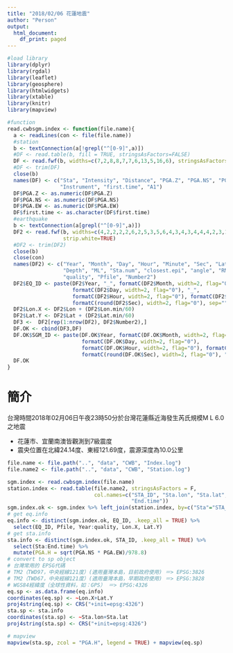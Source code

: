 ```yaml
---
title: "2018/02/06 花蓮地震"
author: "Person"
output:
  html_document:
    df_print: paged
---
```

```r
#load library
library(dplyr)
library(rgdal)
library(leaflet)
library(geosphere)
library(htmlwidgets)
library(xtable)
library(knitr)
library(mapview)

#function
read.cwbsgm.index <- function(file.name){
  a <- readLines(con <- file(file.name))
  #station
  b <- textConnection(a[!grepl("^[0-9]",a)])
  #DF <- read.table(b, fill = TRUE, stringsAsFactors=FALSE)
  DF <- read.fwf(b, widths=c(7,2,8,8,7,7,6,13,5,16,6), stringsAsFactors=FALSE, strip.white=TRUE)
  #DF <- trim(DF)
  close(b)
  names(DF) <- c("Sta", "Intensity", "Distance", "PGA.Z", "PGA.NS", "PGA.EW", "Time.elapse", "File.name",
                 "Instrument", "first.time", "A1")
  DF$PGA.Z <- as.numeric(DF$PGA.Z)
  DF$PGA.NS <- as.numeric(DF$PGA.NS)
  DF$PGA.EW <- as.numeric(DF$PGA.EW)
  DF$first.time <- as.character(DF$first.time)
  #earthquake
  b <- textConnection(a[grepl("^[0-9]",a)])
  DF2 <- read.fwf(b, widths=c(4,2,2,2,2,6,2,5,3,5,6,4,3,4,3,4,4,4,2,3,1,13,3), stringsAsFactors=FALSE,
                  strip.white=TRUE)
  #DF2 <- trim(DF2)
  close(b)
  close(con)
  names(DF2) <- c("Year", "Month", "Day", "Hour", "Minute", "Sec", "Lat", "Lat.min", "Lon", "Lon.min", 
                  "Depth", "ML", "Sta.num", "closest.epi", "angle", "RMS", "ERH", "ERZ","N", "Number",
                  "quality", "Pfile", "Number2")
  DF2$EQ_ID <- paste(DF2$Year, "_", formatC(DF2$Month, width=2, flag="0"), 
                     formatC(DF2$Day, width=2, flag="0"), "_", 
                     formatC(DF2$Hour, width=2, flag="0"), formatC(DF2$Minute, width=2, flag="0"), "_", 
                     formatC(round(DF2$Sec), width=2, flag="0"), sep="")
  DF2$Lon.X <- DF2$Lon + (DF2$Lon.min/60)
  DF2$Lat.Y <- DF2$Lat + (DF2$Lat.min/60)
  DF3 <-  DF2[rep(1:nrow(DF2), DF2$Number2),]
  DF.OK <- cbind(DF3,DF)
  DF.OK$SGM_ID <- paste(DF.OK$Year, formatC(DF.OK$Month, width=2, flag="0"), 
                        formatC(DF.OK$Day, width=2, flag="0"),  
                        formatC(DF.OK$Hour, width=2, flag="0"), formatC(DF.OK$Minute, width=2, flag="0"),  
                        formatC(round(DF.OK$Sec), width=2, flag="0"), ".", DF.OK$Sta, sep="")
  DF.OK
}


```

# 簡介{.Introduction}

台灣時間2018年02月06日午夜23時50分於台灣花蓮縣近海發生芮氏規模M L 6.0之地震

- 花蓮市、宜蘭南澳皆觀測到7級震度
- 震央位置在北緯24.14度、東經121.69度，震源深度為10.0公里


```r
file.name <- file.path("..", "data", "CWB", "Index.log")
file.name2 <- file.path("..", "data", "CWB", "Station.log")

sgm.index <- read.cwbsgm.index(file.name)
station.index <- read.table(file.name2, stringsAsFactors = F, 
                            col.names=c("STA_ID", "Sta.lon", "Sta.lat", "Sta.elevation", "Start.time",
                                        "End.time"))
sgm.index.ok <- sgm.index %>% left_join(station.index, by=c("Sta"="STA_ID"))
# get eq.info
eq.info <- distinct(sgm.index.ok, EQ_ID, .keep_all = TRUE) %>%
  select(EQ_ID, Pfile, Year:quality, Lon.X, Lat.Y)
# get sta.info
sta.info <- distinct(sgm.index.ok, STA_ID, .keep_all = TRUE) %>%
  select(Sta:End.time) %>%
  mutate(PGA.H = sqrt(PGA.NS * PGA.EW)/978.8)
# convert to sp object
# 台灣常用的 EPSG代碼
# TM2（TWD97，中央經線121度）(適用臺灣本島，目前政府使用) ＝> EPSG:3826
# TM2（TWD67，中央經線121度）(適用臺灣本島，早期政府使用) ＝> EPSG:3828
# WGS84經緯度（全球性資料，如：GPS） ＝> EPSG:4326
eq.sp <- as.data.frame(eq.info)
coordinates(eq.sp) <- ~Lon.X+Lat.Y
proj4string(eq.sp) <- CRS("+init=epsg:4326")
sta.sp <- sta.info
coordinates(sta.sp) <- ~Sta.lon+Sta.lat
proj4string(sta.sp) <- CRS("+init=epsg:4326")
```

```r
# mapview
mapview(sta.sp, zcol = "PGA.H", legend = TRUE) + mapview(eq.sp)


```